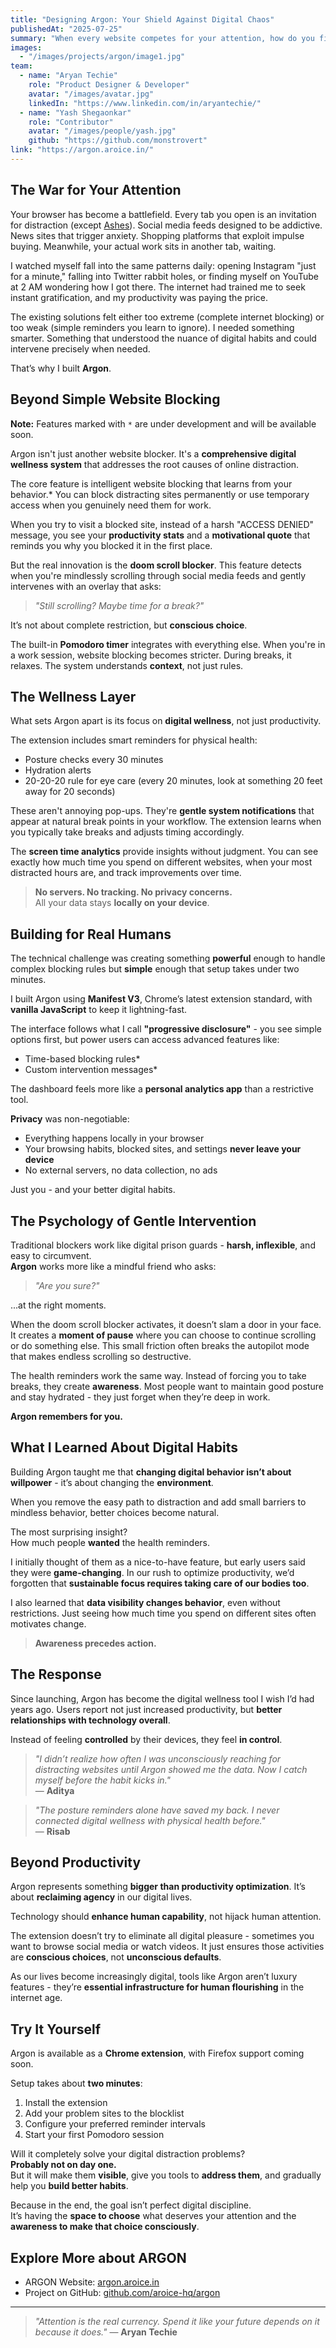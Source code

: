 ---
title: "Designing Argon: Your Shield Against Digital Chaos"
publishedAt: "2025-07-25"
summary: "When every website competes for your attention, how do you fight back? Argon transforms your browser into a fortress of focus with intelligent blocking, wellness reminders, and the tools to reclaim your digital life."
images:
  - "/images/projects/argon/image1.jpg"
team:
  - name: "Aryan Techie"
    role: "Product Designer & Developer"
    avatar: "/images/avatar.jpg"
    linkedIn: "https://www.linkedin.com/in/aryantechie/"
  - name: "Yash Shegaonkar"
    role: "Contributor"
    avatar: "/images/people/yash.jpg"
    github: "https://github.com/monstrovert"
link: "https://argon.aroice.in/"
---

## The War for Your Attention

Your browser has become a battlefield. Every tab you open is an invitation for distraction (except [Ashes](https://ashes.aroice.in)). Social media feeds designed to be addictive. News sites that trigger anxiety. Shopping platforms that exploit impulse buying. Meanwhile, your actual work sits in another tab, waiting.

I watched myself fall into the same patterns daily: opening Instagram "just for a minute," falling into Twitter rabbit holes, or finding myself on YouTube at 2 AM wondering how I got there. The internet had trained me to seek instant gratification, and my productivity was paying the price.

The existing solutions felt either too extreme (complete internet blocking) or too weak (simple reminders you learn to ignore). I needed something smarter. Something that understood the nuance of digital habits and could intervene precisely when needed.

That’s why I built **Argon**.

## Beyond Simple Website Blocking

**Note:** Features marked with `*` are under development and will be available soon.

Argon isn't just another website blocker. It's a **comprehensive digital wellness system** that addresses the root causes of online distraction.

The core feature is intelligent website blocking that learns from your behavior.* You can block distracting sites permanently or use temporary access when you genuinely need them for work.

When you try to visit a blocked site, instead of a harsh "ACCESS DENIED" message, you see your **productivity stats** and a **motivational quote** that reminds you why you blocked it in the first place.

But the real innovation is the **doom scroll blocker**. This feature detects when you're mindlessly scrolling through social media feeds and gently intervenes with an overlay that asks:

> _"Still scrolling? Maybe time for a break?"_

It’s not about complete restriction, but **conscious choice**.

The built-in **Pomodoro timer** integrates with everything else. When you're in a work session, website blocking becomes stricter. During breaks, it relaxes. The system understands **context**, not just rules.

## The Wellness Layer

What sets Argon apart is its focus on **digital wellness**, not just productivity.

The extension includes smart reminders for physical health:
- Posture checks every 30 minutes
- Hydration alerts
- 20-20-20 rule for eye care (every 20 minutes, look at something 20 feet away for 20 seconds)

These aren't annoying pop-ups. They're **gentle system notifications** that appear at natural break points in your workflow. The extension learns when you typically take breaks and adjusts timing accordingly.

The **screen time analytics** provide insights without judgment. You can see exactly how much time you spend on different websites, when your most distracted hours are, and track improvements over time.

> **No servers. No tracking. No privacy concerns.**  
> All your data stays **locally on your device**.

## Building for Real Humans

The technical challenge was creating something **powerful** enough to handle complex blocking rules but **simple** enough that setup takes under two minutes.

I built Argon using **Manifest V3**, Chrome’s latest extension standard, with **vanilla JavaScript** to keep it lightning-fast.

The interface follows what I call **"progressive disclosure"** - you see simple options first, but power users can access advanced features like:
- Time-based blocking rules*
- Custom intervention messages*

The dashboard feels more like a **personal analytics app** than a restrictive tool.

**Privacy** was non-negotiable:
- Everything happens locally in your browser
- Your browsing habits, blocked sites, and settings **never leave your device**
- No external servers, no data collection, no ads

Just you - and your better digital habits.

## The Psychology of Gentle Intervention

Traditional blockers work like digital prison guards - **harsh, inflexible**, and easy to circumvent.  
**Argon** works more like a mindful friend who asks:

> _"Are you sure?"_

...at the right moments.

When the doom scroll blocker activates, it doesn’t slam a door in your face. It creates a **moment of pause** where you can choose to continue scrolling or do something else. This small friction often breaks the autopilot mode that makes endless scrolling so destructive.

The health reminders work the same way. Instead of forcing you to take breaks, they create **awareness**. Most people want to maintain good posture and stay hydrated - they just forget when they’re deep in work.

**Argon remembers for you.**

## What I Learned About Digital Habits

Building Argon taught me that **changing digital behavior isn’t about willpower** - it’s about changing the **environment**.

When you remove the easy path to distraction and add small barriers to mindless behavior, better choices become natural.

The most surprising insight?  
How much people **wanted** the health reminders.

I initially thought of them as a nice-to-have feature, but early users said they were **game-changing**. In our rush to optimize productivity, we’d forgotten that **sustainable focus requires taking care of our bodies too**.

I also learned that **data visibility changes behavior**, even without restrictions. Just seeing how much time you spend on different sites often motivates change.

> **Awareness precedes action.**

## The Response

Since launching, Argon has become the digital wellness tool I wish I’d had years ago. Users report not just increased productivity, but **better relationships with technology overall**.

Instead of feeling **controlled** by their devices, they feel **in control**.

> _"I didn’t realize how often I was unconsciously reaching for distracting websites until Argon showed me the data. Now I catch myself before the habit kicks in."_  
> — **Aditya**

> _"The posture reminders alone have saved my back. I never connected digital wellness with physical health before."_  
> — **Risab**

## Beyond Productivity

Argon represents something **bigger than productivity optimization**. It’s about **reclaiming agency** in our digital lives.

Technology should **enhance human capability**, not hijack human attention.

The extension doesn’t try to eliminate all digital pleasure - sometimes you want to browse social media or watch videos. It just ensures those activities are **conscious choices**, not **unconscious defaults**.

As our lives become increasingly digital, tools like Argon aren’t luxury features - they’re **essential infrastructure for human flourishing** in the internet age.

## Try It Yourself

Argon is available as a **Chrome extension**, with Firefox support coming soon.

Setup takes about **two minutes**:
1. Install the extension  
2. Add your problem sites to the blocklist  
3. Configure your preferred reminder intervals  
4. Start your first Pomodoro session

Will it completely solve your digital distraction problems?  
**Probably not on day one.**  
But it will make them **visible**, give you tools to **address them**, and gradually help you **build better habits**.

Because in the end, the goal isn’t perfect digital discipline.  
It’s having the **space to choose** what deserves your attention and the **awareness to make that choice consciously**.

## Explore More about ARGON

- ARGON Website: [argon.aroice.in ](https://argon.aroice.in)
- Project on GitHub: [github.com/aroice-hq/argon](https://github.com/aroice-hq/argon)

<hr style={{border: "none", borderTop: "1px solid #bbb", opacity: 0.4, margin: "2em 0"}} />

> _"Attention is the real currency. Spend it like your future depends on it because it does."_  — **Aryan Techie**
